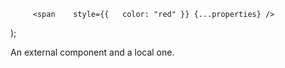 <!-- https://mdxjs.com/docs/what-is-mdx/#esm -->



         <span    style={{   color: "red" }} {...properties} />
);

An <External>external</External> component and a <Local>local one</Local>.
